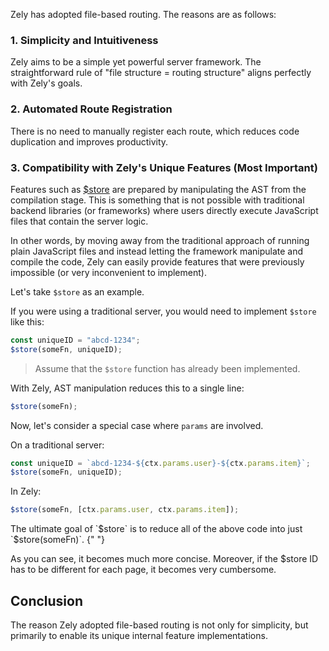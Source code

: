 Zely has adopted file-based routing. The reasons are as follows:

### 1. Simplicity and Intuitiveness

Zely aims to be a simple yet powerful server framework. The straightforward rule of "file structure = routing structure" aligns perfectly with Zely's goals.

### 2. Automated Route Registration

There is no need to manually register each route, which reduces code duplication and improves productivity.

### 3. Compatibility with Zely's Unique Features (Most Important)

Features such as [\$store](/docs/server-data) are prepared by manipulating the AST from the compilation stage. This is something that is not possible with traditional backend libraries (or frameworks) where users directly execute JavaScript files that contain the server logic.

In other words, by moving away from the traditional approach of running plain JavaScript files and instead letting the framework manipulate and compile the code, Zely can easily provide features that were previously impossible (or very inconvenient to implement).

Let's take `$store` as an example.

If you were using a traditional server, you would need to implement `$store` like this:

```ts
const uniqueID = "abcd-1234";
$store(someFn, uniqueID);
```

> Assume that the `$store` function has already been implemented.

With Zely, AST manipulation reduces this to a single line:

```ts
$store(someFn);
```

Now, let's consider a special case where `params` are involved.

On a traditional server:

```ts
const uniqueID = `abcd-1234-${ctx.params.user}-${ctx.params.item}`;
$store(someFn, uniqueID);
```

In Zely:

```ts
$store(someFn, [ctx.params.user, ctx.params.item]);
```

<Box type="info" title="Trivia">
  The ultimate goal of `$store` is to reduce all of the above code into just
  `$store(someFn)`.
</Box>{" "}

As you can see, it becomes much more concise. Moreover, if the $store ID has to be different for each page, it becomes very cumbersome.

## Conclusion

The reason Zely adopted file-based routing is not only for simplicity, but primarily to enable its unique internal feature implementations.

